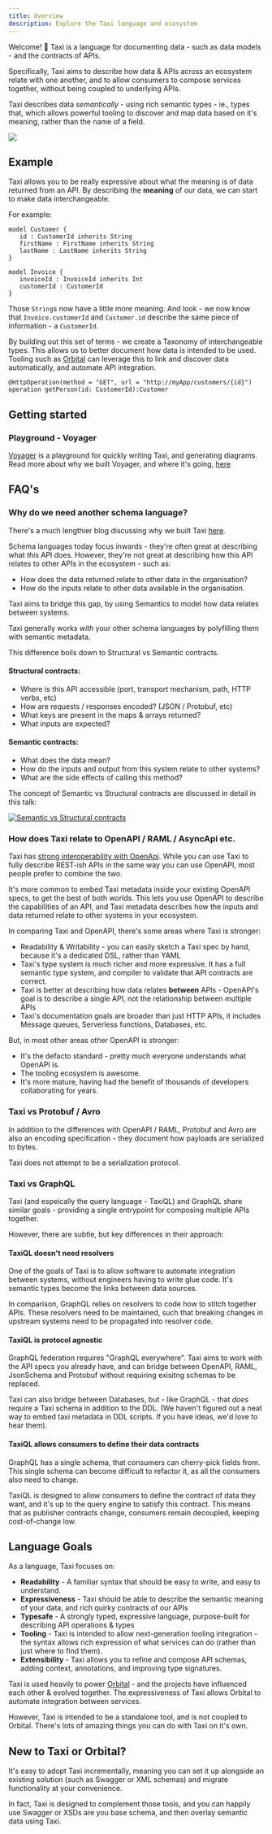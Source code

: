 ```yaml
---
title: Overview
description: Explore the Taxi language and ecosystem
---
```




Welcome! 👋 Taxi is a language for documenting data - such as data models - and the contracts of APIs.

Specifically, Taxi aims to describe how data & APIs across an ecosystem relate with one another, and to allow consumers to
compose services together, without being coupled to underlying APIs.

Taxi describes data *semantically* - using rich semantic types - ie., types that, which allows powerful tooling to discover and map data based on it's meaning, rather than the name of a field.

![](https://img.shields.io/badge/dynamic/xml.svg?label=Taxi&url=http%3A%2F%2Frepo.orbitalhq.com%2Frelease%2Forg%2Ftaxilang%2Fparent%2Fmaven-metadata.xml&query=%2F%2Frelease&colorB=green&prefix=v&style=for-the-badge&logo=kotlin&logoColor=white)

## Example
Taxi allows you to be really expressive about what the meaning is of data returned from an API.  By describing the **meaning**  of our data, we can start to make data interchangeable.

For example:
```
model Customer {
   id : CustomerId inherits String
   firstName : FirstName inherits String
   lastName : LastName inherits String
}

model Invoice {
   invoiceId : InvoiceId inherits Int
   customerId : CustomerId
}
```

Those `String`s now have a little more meaning.  And look - we now know that `Invoice.customerId` and `Customer.id` describe the same piece of information - a `CustomerId`.

By building out this set of terms - we create a Taxonomy of interchangeable types.  This allows us to better document how data is intended to be used.  Tooling such as [Orbital](https://orbitalhq.com)
can leverage this to link and discover data automatically, and automate API integration.


```
@HttpOperation(method = "GET", url = "http://myApp/customers/{id}")
operation getPerson(id: CustomerId):Customer
```

## Getting started

### Playground - Voyager
[Voyager](https://voyager.vyne.co) is a playground for quickly writing Taxi, and generating diagrams.  Read more about why we built Voyager, and where it's going, [here](https://blog.vyne.co/introducing-voyager/)

## FAQ's

### Why do we need another schema language?

<Hint>
   There's a much lengthier blog discussing why we built Taxi <a
   href='https://orbitalhq.com/blog/2023-05-12-why-we-created-taxi'>here</a>.
</Hint>

Schema languages today focus inwards - they're often great at describing what *this* API does.
However, they're not great at describing how this API relates to other APIs in the ecosystem - such as:

 * How does the data returned relate to other data in the organisation?
 * How do the inputs relate to other data available in the organisation.

Taxi aims to bridge this gap, by using Semantics to model how data relates between systems.

Taxi generally works *with* your other schema languages by polyfilling them with semantic metadata.

This difference boils down to Structural vs Semantic contracts.

#### Structural contracts:
 * Where is this API accessible (port, transport mechanism, path, HTTP verbs, etc)
 * How are requests / responses encoded? (JSON / Protobuf, etc)
 * What keys are present in the maps & arrays returned?
 * What inputs are expected?

#### Semantic contracts:
 * What does the data mean?
 * How do the inputs and output from this system relate to other systems?
 * What are the side effects of calling this method?

The concept of Semantic vs Structural contracts are discussed in detail in this talk:

[![Semantic vs Structural contracts](https://img.youtube.com/vi/ScneH_uel78/0.jpg)](https://www.youtube.com/watch?v=ScneH_uel78)

### How does Taxi relate to OpenAPI / RAML / AsyncApi etc.
Taxi has [strong interoperability with OpenApi](/language-reference/taxi-and-openapi/).  While you can use
Taxi to fully describe REST-ish APIs in the same way you can use OpenAPI, most people prefer to combine the two.

It's more common to embed Taxi metadata inside your existing OpenAPI specs, to get the best of both worlds.  This lets you use
OpenAPI to describe the capabilities of an API, and Taxi metadata describes how the inputs and data returned relate to other systems
in your ecosystem.

In comparing Taxi and OpenAPI, there's some areas where Taxi is stronger:
 * Readability & Writability - you can easily sketch a Taxi spec by hand, because it's a dedicated DSL, rather than YAML
 * Taxi's type system is much richer and more expressive.  It has a full semantic type system, and compiler to validate that API contracts are correct.
 * Taxi is better at describing how data relates **between** APIs - OpenAPI's goal is to describe a single API, not the relationship between multiple APIs
 * Taxi's documentation goals are broader than just HTTP APIs, it includes Message queues, Serverless functions, Databases, etc.

But, in most other areas other OpenAPI is stronger:
 * It's the defacto standard - pretty much everyone understands what OpenAPI is.
 * The tooling ecosystem is awesome.
 * It's more mature, having had the benefit of thousands of developers collaborating for years.


### Taxi vs Protobuf / Avro
In addition to the differences with OpenAPI / RAML, Protobuf and Avro are also an encoding specification - they
document how payloads are serialized to bytes.

Taxi does not attempt to be a serialization protocol.

### Taxi vs GraphQL
Taxi (and espeically the query language - TaxiQL) and GraphQL share similar goals - providing a single entrypoint for
composing multiple APIs together.

However, there are subtle, but key differences in their approach:

#### TaxiQL doesn't need resolvers
One of the goals of Taxi is to allow software to automate integration between systems, without engineers having
to write glue code.  It's semantic types become the links between data sources.

In comparison, GraphQL relies on resolvers to code how to stitch together APIs.  These resolvers need to be maintained,
such that breaking changes in upstream systems need to be propagated into resolver code.

#### TaxiQL is protocol agnostic
GraphQL federation requires "GraphQL everywhere".  Taxi aims to work with the API specs you already have, and can bridge
between OpenAPI, RAML, JsonSchema and Protobuf without requiring exisitng schemas to be replaced.

Taxi can also bridge between Databases, but - like GraphQL - that *does* require a Taxi schema in addition to the DDL.  (We haven't figured
out a neat way to embed taxi metadata in DDL scripts.  If you have ideas, we'd love to hear them).

#### TaxiQL allows consumers to define their data contracts
GraphQL has a single schema, that consumers can cherry-pick fields from.  This single schema can become difficult to refactor it,
as all the consumers also need to change.

TaxiQL is designed to allow consumers to define the contract of data they want, and it's up to the query engine to satisfy this
contract.  This means that as publisher contracts change, consumers remain decoupled, keeping cost-of-change low.

## Language Goals

As a language, Taxi focuses on:

* **Readability**  - A familiar syntax that should be easy to write, and easy to understand.
* **Expressiveness** - Taxi should be able to describe the semantic meaning of your data, and rich quirky contracts of our APIs
* **Typesafe** - A strongly typed, expressive language, purpose-built for describing API operations & types
* **Tooling** - Taxi is intended to allow next-generation tooling integration - the syntax allows rich expression of what services can do \(rather than just where to find them\).
* **Extensibility** - Taxi allows you to refine and compose API schemas, adding context, annotations, and improving type signatures.

Taxi is used heavily to power [Orbital](https://orbitalhq.com) - and the projects have influenced each other & evolved together.    The expressiveness of Taxi allows Orbital to automate integration between services.

However, Taxi is intended to be a standalone tool, and is not coupled to Orbital.  There's lots of amazing things you can do with Taxi on it's own.


## New to Taxi or Orbital?

It's easy to adopt Taxi incrementally, meaning you can set it up alongside an existing solution (such as Swagger or XML schemas) and migrate functionality at your convenience.

In fact, Taxi is designed to complement those tools, and you can happily use Swagger or XSDs are you base schema, and then overlay semantic data using Taxi.
